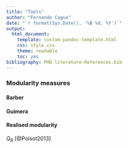 ```yaml
---
title: "Tools"
author: "Fernando Cagua"
date: "`r format(Sys.Date(), '%B %d, %Y')`"
output:
  html_document:
    template: custom-pandoc-template.html
    css: style.css
    theme: readable
    toc: yes
bibliography: PHD literature-References.bib
---
```


### Modularity measures

#### Barber

#### Guimera

#### Realised modularity

$Q_R$ [@Poisot2013]
